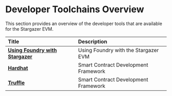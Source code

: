# Developer Toolchains Overview

This section provides an overview of the developer tools that are available for the Stargazer EVM.

| Title                                                                                                                                 | Description                                                                                   |
| :------------------------------------------------------------------------------------------------------------------------------------ | :-------------------------------------------------------------------------------------------- |
| [**Using Foundry with Stargazer**](foundry-stargazer)                                           | Using Foundry with the Stargazer EVM |
| [**Hardhat**](https://hardhat.org/)                                           | Smart Contract Development Framework |
| [**Truffle**](https://trufflesuite.com/docs/truffle/)                                           | Smart Contract Development Framework |

